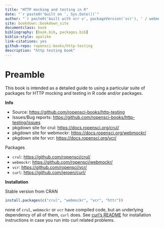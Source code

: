 ```yaml
--- 
title: "HTTP mocking and testing in R"
date: "`r paste0('built on ', Sys.Date())`"
author: "`r paste0('built with vcr v', packageVersion('vcr'), ' / webmockr v', packageVersion('webmockr'), ' / crul v', packageVersion('crul'), ' / curl v', packageVersion('curl'))`"
site: bookdown::bookdown_site
documentclass: book
bibliography: [book.bib, packages.bib]
biblio-style: apalike
link-citations: yes
github-repo: ropensci-books/http-testing
description: "http testing book"
---
```


# Preamble

This book is intended as a detailed guide to using a particular suite of packages for HTTP mocking and testing in R code and/or packages.

**Info**

* Source: <https://github.com/ropensci-books/http-testing>
* Issues/Bug reports: <https://github.com/ropensci-books/http-testing/issues>
* pkgdown site for crul: <https://docs.ropensci.org/crul/>
* pkgdown site for webmockr: <https://docs.ropensci.org/webmockr/>
* pkgdown site for vcr: <https://docs.ropensci.org/vcr/>

Packages

* `crul`: <https://github.com/ropensci/crul/>
* `webmockr`: <https://github.com/ropensci/webmockr/>
* `vcr`: <https://github.com/ropensci/vcr/>
* `curl`: <https://github.com/jeroen/curl/>

**Installation**

Stable version from CRAN

```r
install.packages(c("crul", "webmockr", "vcr", "httr"))
```

none of `crul`, `webmockr` or `vcr` have compiled code, but an underlying dependency of all of them, `curl` does. See [curl's README](https://github.com/jeroen/curl/#installation) for installation instructions in case you run into curl related problems.
